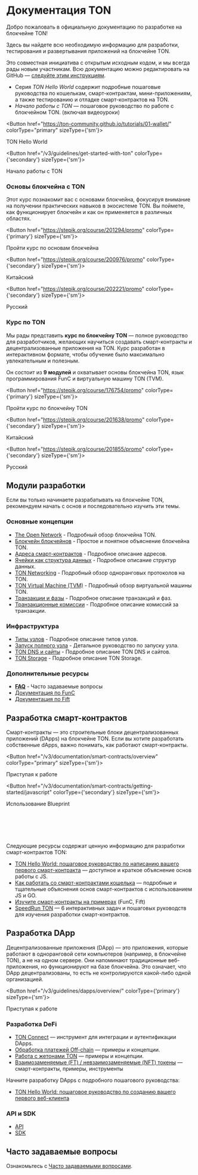 
# Документация TON

Добро пожаловать в официальную документацию по разработке на блокчейне TON!

Здесь вы найдете всю необходимую информацию для разработки, тестирования и развертывания приложений на блокчейне TON.

Это совместная инициатива с открытым исходным кодом, и мы всегда рады новым участникам. Всю документацию можно редактировать на GitHub — [следуйте этим инструкциям](/v3/contribute).

- Серия _TON Hello World_ содержит подробные пошаговые руководства по кошелькам, смарт-контрактам, мини-приложениям, а также тестированию и отладке смарт-контрактов на TON.
- _Начало работы с TON_ — пошаговое руководство по работе с блокчейном TON. (включая видеоуроки)

<Button href="https://ton-community.github.io/tutorials/01-wallet/"
        colorType="primary" sizeType={'sm'}>

TON Hello World

</Button>

<Button href="/v3/guidelines/get-started-with-ton" colorType={'secondary'} sizeType={'sm'}>

Начало работы с TON

</Button>

### Основы блокчейна с TON

Этот курс познакомит вас с основами блокчейна, фокусируя внимание на получении практических навыков в экосистеме TON. Вы поймете, как функционирует блокчейн и как он применяется в различных областях.

<Button href="https://stepik.org/course/201294/promo"
        colorType={'primary'} sizeType={'sm'}>

Пройти курс по основам блокчейна

</Button>

<Button href="https://stepik.org/course/200976/promo"
        colorType={'secondary'} sizeType={'sm'}>

Китайский

</Button>

<Button href="https://stepik.org/course/202221/promo"
        colorType={'secondary'} sizeType={'sm'}>

Русский

</Button>

### Курс по TON

Мы рады представить **курс по блокчейну TON** — полное руководство для разработчиков, желающих научиться создавать смарт-контракты и децентрализованные приложения на TON. Курс разработан в интерактивном формате, чтобы обучение было максимально увлекательным и полезным.

Он состоит из **9 модулей** и охватывает основы блокчейна TON, язык программирования FunC и виртуальную машину TON (TVM).

<Button href="https://stepik.org/course/176754/promo"
        colorType={'primary'} sizeType={'sm'}>

Пройти курс по блокчейну TON

</Button>

<Button href="https://stepik.org/course/201638/promo"
        colorType={'secondary'} sizeType={'sm'}>

Китайский

</Button>

<Button href="https://stepik.org/course/201855/promo"
        colorType={'secondary'} sizeType={'sm'}>

Русский

</Button>

## Модули разработки

Если вы только начинаете разрабатывать на блокчейне TON, рекомендуем начать с основ и последовательно изучить эти темы.

### Основные концепции

- [The Open Network](/v3/concepts/dive-into-ton/introduction) - Подробный обзор блокчейна TON.
- [Блокчейн блокчейнов](/v3/concepts/dive-into-ton/ton-blockchain/blockchain-of-blockchains) - Простое и понятное объяснение блокчейна TON.
- [Адреса смарт-контрактов](/v3/documentation/smart-contracts/addresses) - Подробное описание адресов.
- [Ячейки как структура данных](/v3/concepts/dive-into-ton/ton-blockchain/cells-as-data-storage) - Подробное описание структур данных.
- [TON Networking](/v3/concepts/dive-into-ton/ton-blockchain/ton-networking) - Подробный обзор одноранговых протоколов на TON.
- [TON Virtual Machine (TVM)](/v3/documentation/tvm/tvm-overview) - Подробный обзор виртуальной машины TON.
- [Транзакции и фазы](/v3/documentation/tvm/tvm-overview#transactions-and-phases) - Подробное описание транзакций и фаз.
- [Транзакционные комиссии](/v3/documentation/smart-contracts/transaction-fees/fees) - Подробное описание комиссий за транзакции.

### Инфраструктура

- [Типы узлов](/v3/documentation/infra/nodes/node-types) - Подробное описание типов узлов.
- [Запуск полного узла](/v3/guidelines/nodes/running-nodes/full-node) - Детальное руководство по запуску узла.
- [TON DNS и сайты](/v3/guidelines/web3/ton-dns/dns) - Подробное описание TON DNS и сайтов.
- [TON Storage](/v3/guidelines/web3/ton-storage/storage-daemon) - Подробное описание TON Storage.

### Дополнительные ресурсы

- [**FAQ**](/v3/documentation/faq) - Часто задаваемые вопросы
- [Документация по FunC](/v3/documentation/smart-contracts/func/overview)
- [Документация по Fift](/v3/documentation/smart-contracts/fift/overview)

## Разработка смарт-контрактов

Смарт-контракты — это строительные блоки децентрализованных приложений (DApps) на блокчейне TON. Если вы хотите разработать собственные dApps, важно понимать, как работают смарт-контракты.

<Button href="/v3/documentation/smart-contracts/overview"
        colorType="primary" sizeType={'sm'}>

Приступая к работе

</Button>

<Button href="/v3/documentation/smart-contracts/getting-started/javascript" colorType={'secondary'} sizeType={'sm'}>

Использование Blueprint

</Button>

<br></br><br></br>

Следующие ресурсы содержат ценную информацию для разработки смарт-контрактов TON:

- [TON Hello World: пошаговое руководство по написанию вашего первого смарт-контракта](https://ton-community.github.io/tutorials/02-contract/) — доступное и краткое объяснение основ работы с JS.
- [Как работать со смарт-контрактами кошелька](/v3/guidelines/smart-contracts/howto/wallet) — подробные и тщательные объяснения основ смарт-контрактов с использованием JS и GO.
- [Изучите смарт-контракты на примерах](/v3/documentation/smart-contracts/contracts-specs/examples) (FunC, Fift)
- [Speed ​​Run TON](/v3/documentation/smart-contracts/contracts-specs/examples) — 6 интерактивных задач и пошаговых руководств для изучения разработки смарт-контрактов.

## Разработка DApp

Децентрализованные приложения (DApp) — это приложения, которые работают в одноранговой сети компьютеров (например, в блокчейне TON), а не на одном сервере. Они напоминают традиционные веб-приложения, но функционируют на базе блокчейна. Это означает, что DApp децентрализованы, то есть не контролируются какой-либо одной организацией.

<Button href="/v3/guidelines/dapps/overview/" colorType={'primary'} sizeType={'sm'}>

Приступая к работе

</Button>

### Разработка DeFi

- [TON Connect](/v3/guidelines/ton-connect/overview) — инструмент для интеграции и аутентификации DApps.
- [Обработка платежей Off-chain](/v3/guidelines/dapps/asset-processing/payments-processing) — примеры и концепции.
- [Работа с жетонами TON](/v3/guidelines/dapps/asset-processing/jettons) — примеры и концепции.
- [Взаимозаменяемые (FT) / невзаимозаменяемые (NFT) токены](/v3/documentation/dapps/defi/tokens) — смарт-контракты, примеры, инструменты

Начните разработку DApps с подробного пошагового руководства:

- [TON Hello World: пошаговое руководство по созданию вашего первого веб-клиента](https://ton-community.github.io/tutorials/03-client/)

### API и SDK

- [API](/v3/guidelines/dapps/apis-sdks/api-types)
- [SDK](/v3/guidelines/dapps/apis-sdks/sdk)

## Часто задаваемые вопросы

Ознакомьтесь с [Часто задаваемыми вопросами](/v3/documentation/faq).
